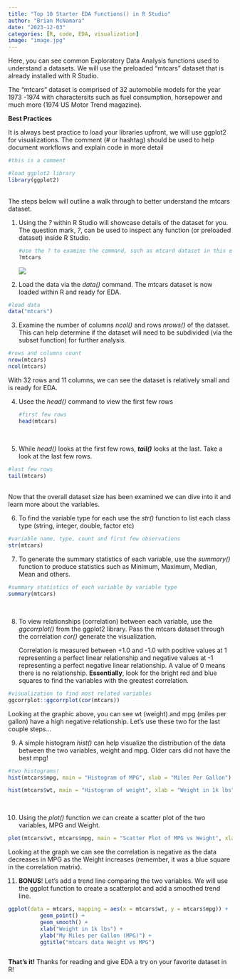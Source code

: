 ```yaml
---
title: "Top 10 Starter EDA Functions() in R Studio"
author: "Brian McNamara"
date: "2023-12-03"
categories: [R, code, EDA, visualization]
image: "image.jpg"
---
```


Here, you can see common Exploratory Data Analysis functions used to understand a datasets. We will use the preloaded "mtcars" dataset that is already installed with R Studio.

The "mtcars" dataset is comprised of 32 automobile models for the year 1973 -1974 with charactersits such as fuel consumption, horsepower and much more (1974 US Motor Trend magazine).

**Best Practices**

It is always best practice to load your libraries upfront, we will use ggplot2 for visualizations. The comment (# or hashtag) should be used to help document workflows and explain code in more detail

```r
#this is a comment

#load ggplot2 library
library(ggplot2)
```

\
The steps below will outline a walk through to better understand the mtcars dataset.

1.  Using the *?* within R Studio will showcase details of the dataset for you. The question mark, *?*, can be used to inspect any function (or preloaded dataset) inside R Studio.

    ```r
    #use the ? to examine the command, such as mtcard dataset in this example
    ?mtcars
    ```

    ![](R1.png)

2.  Load the data via the *data()* command. The mtcars dataset is now loaded within R and ready for EDA.

```r
#load data
data("mtcars")
```

3.  Examine the number of columns *ncol()* and rows *nrows()* of the dataset. This can help determine if the dataset will need to be subdivided (via the subset function) for further analysis.

```r
#rows and columns count
nrow(mtcars)
ncol(mtcars)
```

With 32 rows and 11 columns, we can see the dataset is relatively small and is ready for EDA.\

4.  Usee the *head()* command to view the first few rows

    ```r
    #first few rows
    head(mtcars)

    ```

    \

5.  While *head()* looks at the first few rows, ***tail()*** looks at the last. Take a look at the last few rows.

```r
#last few rows
tail(mtcars)
```

\
Now that the overall dataset size has been examined we can dive into it and learn more about the variables.

6.  To find the variable type for each use the *str()* function to list each class type (string, integer, double, factor etc)

```r
#variable name, type, count and first few observations
str(mtcars)
```

7.  To generate the summary statistics of each variable, use the *summary()* function to produce statistics such as Minimum, Maximum, Median, Mean and others.

```r
#summary statistics of each variable by variable type
summary(mtcars)
```

\

8.  To view relationships (correlation) between each variable, use the *ggcorrplot()* from the ggplot2 library. Pass the mtcars dataset through the correlation *cor()* generate the visualization.

    Correlation is measured between +1.0 and -1.0 with positive values at 1 representing a perfect linear relationship and negative values at -1 representing a perfect negative linear relationship. A value of 0 means there is no relationship. **Essentially**, look for the bright red and blue squares to find the variables with the greatest correlation.

```r
#visualization to find most related variables
ggcorrplot::ggcorrplot(cor(mtcars))
```

Looking at the graphic above, you can see wt (weight) and mpg (miles per gallon) have a high negative relationship. Let's use these two for the last couple steps...\

9.  A simple histogram *hist()* can help visualize the distribution of the data between the two variables, weight and mpg. Older cars did not have the best mpg!

```r
#two histograms!
hist(mtcars$mpg, main = "Histogram of MPG", xlab = "Miles Per Gallon")

hist(mtcars$wt, main = "Histogram of weight", xlab = "Weight in 1k lbs")

```

\

10. Using the *plot()* function we can create a scatter plot of the two variables, MPG and Weight.

```r
plot(mtcars$wt, mtcars$mpg, main = "Scatter Plot of MPG vs Weight", xlab = "Weight (in 1k lbs)", ylab = "Miles Per Gallon")
```

Looking at the graph we can see the correlation is negative as the data decreases in MPG as the Weight increases (remember, it was a blue square in the correlation matrix).

11. **BONUS**! Let's add a trend line comparing the two variables. We will use the ggplot function to create a scatterplot and add a smoothed trend line.

```r

ggplot(data = mtcars, mapping = aes(x = mtcars$wt, y = mtcars$mpg)) +
          geom_point() +
          geom_smooth() +   
          xlab("Weight in 1k lbs") +
          ylab("My Miles per Gallon (MPG)") +
          ggtitle("mtcars data Weight vs MPG")



```

**That's it!** Thanks for reading and give EDA a try on your favorite dataset in R!
